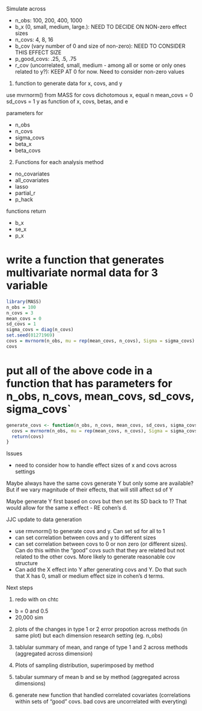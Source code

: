 Simulate across

- n_obs: 100, 200, 400, 1000
- b_x (0, small, medium, large.): NEED TO DECIDE ON NON-zero effect sizes
- n_covs: 4, 8, 16
- b_cov (vary number of 0 and size of non-zero): NEED TO CONSIDER THIS EFFECT SIZE
- p_good_covs: .25, .5, .75
- r_cov (uncorrelated, small, medium - among all or some or only ones related to y?): KEEP AT 0 for now. Need to consider non-zero values


1. function to generate data for x, covs, and y

use mvrnorm() from MASS for covs
dichotomous x, equal n
mean_covs = 0
sd_covs = 1
y as function of x, covs, betas, and e

parameters for 

- n_obs
- n_covs
- sigma_covs
- beta_x
- beta_covs 

 
2. Functions for each analysis method

- no_covariates
- all_covariates
- lasso 
- partial_r
- p_hack

functions return

- b_x
- se_x
- p_x





# write a function that generates multivariate normal data for 3 variable
```r
library(MASS)
n_obs = 100
n_covs = 3
mean_covs = 0
sd_covs = 1
sigma_covs = diag(n_covs)
set.seed(01271969)
covs = mvrnorm(n_obs, mu = rep(mean_covs, n_covs), Sigma = sigma_covs)
covs

```
# put all of the above code in a function that has parameters for n_obs, n_covs, mean_covs, sd_covs, sigma_covs`
```r
generate_covs <- function(n_obs, n_covs, mean_covs, sd_covs, sigma_covs){
  covs = mvrnorm(n_obs, mu = rep(mean_covs, n_covs), Sigma = sigma_covs)
  return(covs)
}

```

Issues

- need to consider how to handle effect sizes of x and covs across settings

Maybe always have the same covs generate Y but only some are available?  But if we vary magnitude of their effects, that will still affect sd of Y

Maybe generate Y first based on covs but then set its SD back to 1?  That would allow for the same x effect - RE cohen's d.



JJC update to data generation

- use rmvnorm() to generate covs and y.   Can set sd for all to 1
- can set correlation between covs and y to different sizes
- can set correlation between covs to 0 or non zero (or different sizes).  Can do this within the "good" covs such that they are related but not related to the other covs.  More likely to generate reasonable cov structure
- Can add the X effect into Y after generating covs and Y.  Do that such that X has 0, small or medium effect size in cohen's d terms.



Next steps

1.  redo with on chtc
  - b = 0 and 0.5
  - 20,000 sim

2.  plots of the changes in type 1 or 2 error propotion across methods (in same plot) but each dimension research setting (eg. n_obs)

3.  tablular summary of mean, and range of type 1 and 2 across methods (aggregated across dimension)

4.  Plots of sampling distribution, superimposed by method

5.  tabular summary of mean b and se by method (aggregated across dimensions)

6.  generate new function that handled correlated covariates (correlations within sets of "good" covs. bad covs are uncorrelated with everyting)
